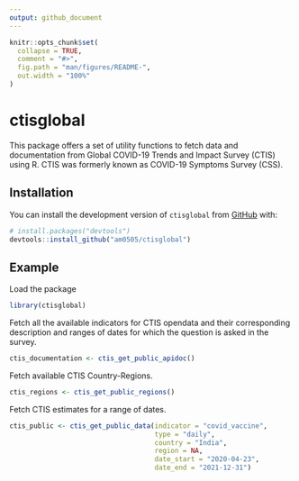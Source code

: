 ```yaml
---
output: github_document
---
```


<!-- README.md is generated from README.Rmd. Please edit that file -->

```r
knitr::opts_chunk$set(
  collapse = TRUE,
  comment = "#>",
  fig.path = "man/figures/README-",
  out.width = "100%"
)
```

# ctisglobal

This package offers a set of utility functions to fetch data and documentation from Global COVID-19 Trends and Impact Survey (CTIS) using R. CTIS was formerly known as COVID-19 Symptoms Survey (CSS).

## Installation

You can install the development version of `ctisglobal` from [GitHub](https://github.com/) with:

``` r
# install.packages("devtools")
devtools::install_github("am0505/ctisglobal")
```

## Example

Load the package

```r
library(ctisglobal)
```

Fetch all the available indicators for CTIS opendata and their corresponding description and  ranges of dates for which the question is asked in the survey.

```r
ctis_documentation <- ctis_get_public_apidoc()
```

Fetch available CTIS Country-Regions.

```r
ctis_regions <- ctis_get_public_regions()
```

Fetch CTIS estimates for a range of dates.

```r
ctis_public <- ctis_get_public_data(indicator = "covid_vaccine",
                                    type = "daily",
                                    country = "India",
                                    region = NA,
                                    date_start = "2020-04-23",
                                    date_end = "2021-12-31")

```



